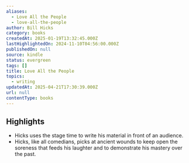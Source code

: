 ```yaml
---
aliases:
  - Love All the People
  - love-all-the-people
author: Bill Hicks
category: books
createdAt: 2025-01-19T13:32:45.000Z
lastHighlightedOn: 2024-11-10T04:56:00.000Z
publishedOn: null
source: kindle
status: evergreen
tags: []
title: Love All the People
topics:
  - writing
updatedAt: 2025-04-21T17:30:39.000Z
url: null
contentType: books
---
```

## Highlights

- Hicks uses the stage time to write his material in front of an audience.
- Hicks, like all comedians, picks at ancient wounds to keep open the soreness that feeds his laughter and to demonstrate his mastery over the past.
